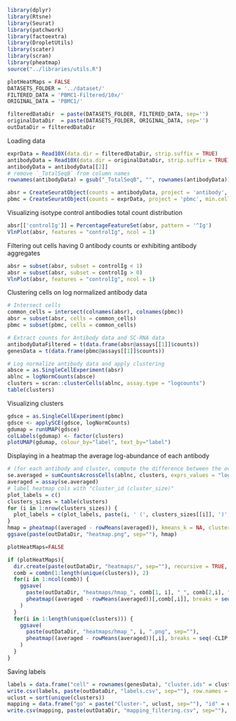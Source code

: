 ```r
library(dplyr)
library(Rtsne)
library(Seurat)
library(patchwork)
library(factoextra)
library(DropletUtils)
library(scater)
library(scran)
library(pheatmap)
source("../libraries/utils.R")

plotHeatMaps = FALSE
DATASETS_FOLDER = '../dataset/'
FILTERED_DATA = 'PBMC1-Filtered/10x/'
ORIGINAL_DATA = 'PBMC1/'

filteredDataDir  = paste(DATASETS_FOLDER, FILTERED_DATA, sep='')
originalDataDir  = paste(DATASETS_FOLDER, ORIGINAL_DATA, sep='')
outDataDir = filteredDataDir
```

Loading data

```r
exprData = Read10X(data.dir = filteredDataDir, strip.suffix = TRUE)
antibodyData = Read10X(data.dir = originalDataDir, strip.suffix = TRUE)
antibodyData = antibodyData[[2]]
# remove `_TotalSeqB` from column names
rownames(antibodyData) = gsub("_TotalSeqB", "", rownames(antibodyData))

absr = CreateSeuratObject(counts = antibodyData, project = 'antibody', min.cells = 0, min.features = 0)
pbmc = CreateSeuratObject(counts = exprData, project = 'pbmc', min.cells = 0, min.features = 0)
```

Visualizing isotype control antibodies total count distribution

```r
absr[['controlIg']] = PercentageFeatureSet(absr, pattern = '^Ig')
VlnPlot(absr, features = "controlIg", ncol = 1)
```

Filtering out cells having 0 antibody counts or exhibiting antibody aggregates

```r
absr = subset(absr, subset = controlIg < 1)
absr = subset(absr, subset = controlIg > 0)
VlnPlot(absr, features = "controlIg", ncol = 1)
```

Clustering cells on log normalized antibody data

```r
# Intersect cells
common_cells = intersect(colnames(absr), colnames(pbmc))
absr = subset(absr, cells = common_cells)
pbmc = subset(pbmc, cells = common_cells)

# Extract counts for Antibody data and SC-RNA data
antibodyDataFiltered = t(data.frame(absr@assays[[1]]$counts))
genesData = t(data.frame(pbmc@assays[[1]]$counts))

# Log normalize antibody data and apply clustering
absce = as.SingleCellExperiment(absr)
ablnc = logNormCounts(absce)
clusters = scran::clusterCells(ablnc, assay.type = "logcounts")
table(clusters)
```

Visualizing clusters

```r
gdsce = as.SingleCellExperiment(pbmc)
gdsce <- applySCE(gdsce, logNormCounts)
gdumap = runUMAP(gdsce)
colLabels(gdumap) <- factor(clusters)
plotUMAP(gdumap, colour_by="label", text_by="label")
```

Displaying in a heatmap the average log-abundance of each antibody

```r
# (for each antibody and cluster, compute the difference between the overall antibody avg and antibody avg in the cluster)
se.averaged = sumCountsAcrossCells(ablnc, clusters, exprs_values = "logcounts", average = TRUE)
averaged = assay(se.averaged)
# label heatmap cols with "cluster_id (cluster_size)"
plot_labels = c()
clusters_sizes = table(clusters)
for (i in 1:nrow(clusters_sizes)) {
  plot_labels = c(plot_labels, paste(i, ' (', clusters_sizes[[i]], ')', sep=''))
}
hmap = pheatmap((averaged - rowMeans(averaged)), kmeans_k = NA, cluster_cols = TRUE, cluster_rows = FALSE, labels_col=plot_labels)
ggsave(paste(outDataDir, "heatmap.png", sep=""), hmap)

plotHeatMaps=FALSE

if (plotHeatMaps){
  dir.create(paste(outDataDir, "heatmaps/", sep=""), recursive = TRUE, showWarnings = FALSE)
  comb = combn(1:length(unique(clusters)), 2)
  for(i in 1:ncol(comb)) {
    ggsave(
      paste(outDataDir, "heatmaps/hmap_", comb[1, i], "_", comb[2,i], ".png", sep=""),
      pheatmap((averaged - rowMeans(averaged))[,comb[,i]], breaks = seq(-CLIP, CLIP, length.out = 101), kmeans_k = NA, cluster_cols = FALSE, cluster_rows = FALSE)
    )
  }
  for(i in 1:length(unique(clusters))) {
    ggsave(
      paste(outDataDir, "heatmaps/hmap_", i, ".png", sep=""),
      pheatmap((averaged - rowMeans(averaged))[,i], breaks = seq(-CLIP, CLIP, length.out = 101), kmeans_k = NA, cluster_cols = FALSE, cluster_rows = FALSE)
    )
  }
}
```

Saving labels

```r
labels = data.frame("cell" = rownames(genesData), "cluster.ids" = clusters)
write.csv(labels, paste(outDataDir, "labels.csv", sep=""), row.names = FALSE)
uclust = sort(unique(clusters))
mapping = data.frame("go" = paste("Cluster-", uclust, sep=""), "id" = uclust)
write.csv(mapping, paste(outDataDir, "mapping_filtering.csv", sep=""), row.names = FALSE)
```
